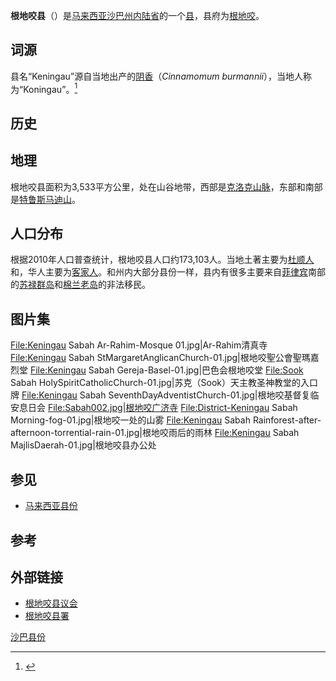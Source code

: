 {{for|该县县府|根地咬}}
{{Infobox settlement myd
| name ={{PAGENAME}}
| official_name =Daerah Keningau
| en = Keningau District
| ta = 
| jawi = 
| imagesize = 
| image_flag = Flag of Keningau.jpg
| image_seal = 
| image_map = SabahDistricts-Keningau-pp.png
| coordinates = {{coord|5|20|00|N|116|10|00|E|region:MY|display=inline, title}}
| state =沙巴
| bhg = [[内陆省|内陆省]]
| seat =[[根地咬|根地咬]]
| la =[[根地咬县议会|根地咬县议会]]
| do = Amat Mohd Yusof
| area_total_km2 = {{formatnum:3533|R}}
| population_total = {{formatnum:173,103|R}}
| population_as_of = 2010
|postal_code = 
|area_code=
|registration_plate=
}}
'''根地咬县'''（{{lang-ms|Daerah Keningau}}）是[[马来西亚|马来西亚]][[沙巴州|沙巴州]][[内陆省|内陆省]]的一个[[马来西亚县份|县]]，县府为[[根地咬|根地咬]]。

==词源==
县名“Keningau”源自当地出产的[[阴香|阴香]]（''Cinnamomum burmannii''），当地人称为“Koningau”。<ref>{{cite web|url=http://www.sabah.gov.my/pd.kgu/index.php/profil-daerah/sejarah-daerah|title=Sejarah Farrah|language=ms|publisher=Keningau District Office|accessdate=2017-09-07|archiveurl=https://web.archive.org/web/20171107173305/http://www.sabah.gov.my/pd.kgu/index.php/profil-daerah/sejarah-daerah|archivedate=2017-09-07|url-status=dead}}</ref>

==历史==

==地理==
根地咬县面积为3,533平方公里，处在山谷地带，西部是[[克洛克山脉|克洛克山脉]]，东部和南部是[[特鲁斯马迪山|特鲁斯马迪山]]。

==人口分布==
根据2010年人口普查统计，根地咬县人口约173,103人。{{my10|2}}当地土著主要为[[杜顺人|杜顺人]]和{{tsl|en|Murut people|姆鲁人}}，华人主要为[[客家人|客家人]]。和州内大部分县份一样，县内有很多主要来自[[菲律宾|菲律宾]]南部的[[苏禄群岛|苏禄群岛]]和[[棉兰老岛|棉兰老岛]]的非法移民。
{{MyPopuSabah|2010|4485|68627|5403|29070|12445|10661|374|3169|38869}}

==图片集==
<gallery>
File:Keningau Sabah Ar-Rahim-Mosque 01.jpg|Ar-Rahim清真寺
File:Keningau Sabah StMargaretAnglicanChurch-01.jpg|根地咬聖公會聖瑪嘉烈堂
File:Keningau Sabah Gereja-Basel-01.jpg|巴色会根地咬堂
File:Sook Sabah HolySpiritCatholicChurch-01.jpg|苏克（Sook）天主教圣神教堂的入口牌
File:Keningau Sabah SeventhDayAdventistChurch-01.jpg|根地咬基督复临安息日会
File:Sabah002.jpg|根地咬广济寺
File:District-Keningau Sabah Morning-fog-01.jpg|根地咬一处的山雾
File:Keningau Sabah Rainforest-after-afternoon-torrential-rain-01.jpg|根地咬雨后的雨林
File:Keningau Sabah MajlisDaerah-01.jpg|根地咬县办公处
</gallery>

==参见==
{{Portal box|马来西亚}}
* [[马来西亚县份|马来西亚县份]]

==参考==
{{reflist}}

==外部链接==
{{commons category|Keningau District}}
*[http://www.sabah.gov.my/md.kgu/index.php?lang=en 根地咬县议会] {{Wayback|url=http://www.sabah.gov.my/md.kgu/index.php?lang=en |date=20201128055228 }}
*[http://www.sabah.gov.my/pd.kgu/ 根地咬县署] {{Wayback|url=http://www.sabah.gov.my/pd.kgu/ |date=20201128050528 }}

{{沙巴}}
{{马来西亚县份}}
{{Normdaten}}
[[Category:沙巴县份|]]